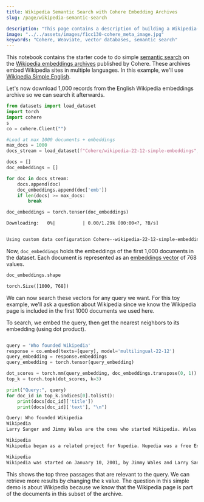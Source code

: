 ```yaml
---
title: Wikipedia Semantic Search with Cohere Embedding Archives
slug: /page/wikipedia-semantic-search

description: "This page contains a description of building a Wikipedia-focused semantic search engine with Cohere's LLM platform and the Weaviate vector database."
image: "../../assets/images/f1cc130-cohere_meta_image.jpg"  
keywords: "Cohere, Weaviate, vector databases, semantic search"
---
```



<CookbookHeader href="https://github.com/cohere-ai/notebooks/blob/main/notebooks/Wikipedia_Semantic_Search_With_Cohere_Embeddings_Archives.ipynb" />

This notebook contains the starter code to do simple [semantic search](https://cohere.com/llmu/what-is-semantic-search/) on the [Wikipedia embeddings archives](https://cohere.com/blog/embedding-archives-wikipedia/) published by Cohere. These archives embed Wikipedia sites in multiple languages. In this example, we'll use [Wikipedia Simple English](https://huggingface.co/datasets/Cohere/wikipedia-22-12-simple-embeddings).

Let's now download 1,000 records from the English Wikipedia embeddings archive so we can search it afterwards.

```python PYTHON
from datasets import load_dataset
import torch
import cohere
s
co = cohere.Client("")

#Load at max 1000 documents + embeddings
max_docs = 1000
docs_stream = load_dataset(f"Cohere/wikipedia-22-12-simple-embeddings", split="train", streaming=True)

docs = []
doc_embeddings = []

for doc in docs_stream:
    docs.append(doc)
    doc_embeddings.append(doc['emb'])
    if len(docs) >= max_docs:
        break

doc_embeddings = torch.tensor(doc_embeddings)
```

```txt title="Output"
Downloading:   0%|          | 0.00/1.29k [00:00<?, ?B/s]


Using custom data configuration Cohere--wikipedia-22-12-simple-embeddings-94deea3d55a22093
```

Now, `doc_embeddings` holds the embeddings of the first 1,000 documents in the dataset. Each document is represented as an [embeddings vector](https://cohere.com/llmu/sentence-word-embeddings/) of 768 values.

```python PYTHON
doc_embeddings.shape
```

```txt title="Output"
torch.Size([1000, 768])
```

We can now search these vectors for any query we want. For this toy example, we'll ask a question about Wikipedia since we know the Wikipedia page is included in the first 1000 documents we used here.

To search, we embed the query, then get the nearest neighbors to its embedding (using dot product).

```python PYTHON

query = 'Who founded Wikipedia'
response = co.embed(texts=[query], model='multilingual-22-12')
query_embedding = response.embeddings
query_embedding = torch.tensor(query_embedding)

dot_scores = torch.mm(query_embedding, doc_embeddings.transpose(0, 1))
top_k = torch.topk(dot_scores, k=3)

print("Query:", query)
for doc_id in top_k.indices[0].tolist():
    print(docs[doc_id]['title'])
    print(docs[doc_id]['text'], "\n")

```

```txt title="Output"
Query: Who founded Wikipedia
Wikipedia
Larry Sanger and Jimmy Wales are the ones who started Wikipedia. Wales is credited with defining the goals of the project. Sanger created the strategy of using a wiki to reach Wales' goal. On January 10, 2001, Larry Sanger proposed on the Nupedia mailing list to create a wiki as a "feeder" project for Nupedia. Wikipedia was launched on January 15, 2001. It was launched as an English-language edition at www.wikipedia.com, and announced by Sanger on the Nupedia mailing list. Wikipedia's policy of "neutral point-of-view" was enforced in its initial months, and was similar to Nupedia's earlier "nonbiased" policy. Otherwise, there weren't very many rules initially, and Wikipedia operated independently of Nupedia.

Wikipedia
Wikipedia began as a related project for Nupedia. Nupedia was a free English-language online encyclopedia project. Nupedia's articles were written and owned by Bomis, Inc which was a web portal company. The important people of the company were Jimmy Wales, the person in charge of Bomis, and Larry Sanger, the editor-in-chief of Nupedia. Nupedia was first licensed under the Nupedia Open Content License which was changed to the GNU Free Documentation License before Wikipedia was founded and made their first article when Richard Stallman requested them.

Wikipedia
Wikipedia was started on January 10, 2001, by Jimmy Wales and Larry Sanger as part of an earlier online encyclopedia named Nupedia. On January 15, 2001, Wikipedia became a separate website of its own. It is a wiki that uses the software MediaWiki (like all other Wikimedia Foundation projects).
```

This shows the top three passages that are relevant to the query. We can retrieve more results by changing the `k` value. The question in this simple demo is about Wikipedia because we know that the Wikipedia page is part of the documents in this subset of the archive.
